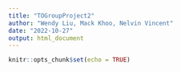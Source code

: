 ```yaml
---
title: "TOGroupProject2"
author: "Wendy Liu, Mack Khoo, Nelvin Vincent"
date: "2022-10-27"
output: html_document
---
```


```r
knitr::opts_chunk$set(echo = TRUE)
```


